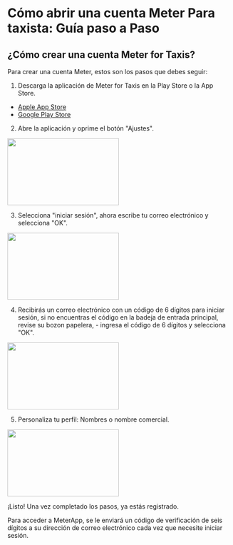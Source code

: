 
# Cómo abrir una cuenta Meter Para taxista: Guía paso a Paso

## ¿Cómo crear una cuenta Meter for Taxis?
Para crear una cuenta Meter, estos son los pasos que debes seguir:

1. Descarga la aplicación de Meter for Taxis en la Play Store o la App Store.
- [Apple App Store](https://apps.apple.com/us/app/meter-for-taxis/id931234419)
- [Google Play Store](https://play.google.com/store/apps/details?id=osacky.ridemeter)

2. Abre la aplicación y oprime el botón "Ajustes".
<img height="150" src="https://www.meterapp.co/IMG_8965.PNG" width="250"/>

3. Selecciona "iniciar sesión", ahora escribe tu correo electrónico y selecciona "OK".
<img height="150" src="https://www.meterapp.co/IMG_8966.PNG" width="250"/>

4. Recibirás un correo electrónico con un código  de 6 dígitos  para iniciar sesión, si no encuentras el código en la badeja de entrada principal, revise su bozon papelera, - ingresa el código de 6 dígitos y selecciona "OK".
<img height="150" src="https://www.meterapp.co/IMG_8967.PNG" width="250"/>

5. Personaliza tu perfil: Nombres o nombre comercial.
<img height="150" src="https://www.meterapp.co/IMG_8968.PNG" width="250"/>

¡Listo! Una vez completado los pasos, ya estás registrado.

Para acceder a MeterApp, se le enviará un código de verificación de seis dígitos a su dirección de correo electrónico cada vez que necesite iniciar sesión.

